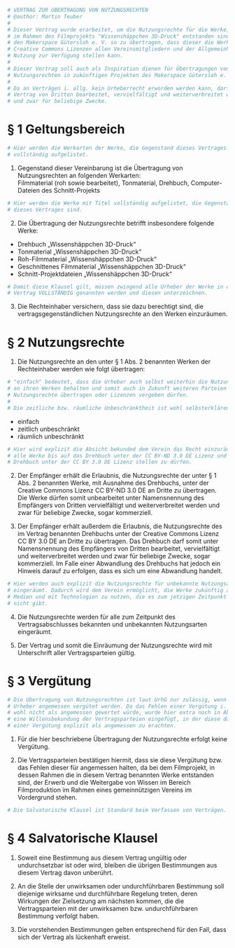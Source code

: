 ```r
# VERTRAG ZUR ÜBERTRAGUNG VON NUTZUNGSRECHTEN
# @author: Martin Teuber
#
# Dieser Vertrag wurde erarbeitet, um die Nutzungsrechte für die Werke, welche
# im Rahmen des Filmprojekts "Wissenshäppchen 3D-Druck" entstanden sind, an
# den Makerspace Gütersloh e. V. so zu übertragen, dass dieser die Werke unter
# Creative Commons Lizenzen allen Vereinsmitgliedern und der Allgemeinheit zur
# Nutzung zur Verfügung stellen kann.
# 
# Dieser Vertrag soll auch als Inspiration dienen für Übertragungen von
# Nutzungsrechten in zukünftigen Projekten des Makerspace Gütersloh e. V..
# 
# Da an Verträgen i. allg. kein Urheberrecht erworden werden kann, darf dieser
# Vertrag von Dritten bearbeitet, vervielfältigt und weiterverbreitet werden
# und zwar für beliebige Zwecke.
```

# § 1 Geltungsbereich

```r
# Hier werden die Werkarten der Werke, die Gegenstand dieses Vertrages sind,
# vollständig aufgelistet.
```

(1) Gegenstand dieser Vereinbarung ist die Übertragung von Nutzungsrechten an
folgenden Werkarten:  
Filmmaterial (roh sowie bearbeitet), Tonmaterial, Drehbuch, Computer-Dateien
des Schnitt-Projekts

```r
# Hier werden die Werke mit Titel vollständig aufgelistet, die Gegenstand
# dieses Vertrages sind.
```

(2) Die Übertragung der Nutzungsrechte betrifft insbesondere folgende Werke:

- Drehbuch „Wissenshäppchen 3D-Druck“
- Tonmaterial „Wissenshäppchen 3D-Druck“
- Roh-Filmmaterial „Wissenshäppchen 3D-Druck“
- Geschnittenes Filmmaterial „Wissenshäppchen 3D-Druck“
- Schnitt-Projektdateien „Wissenshäppchen 3D-Druck“

```r
# Damit diese Klausel gilt, müssen zwingend alle Urheber der Werke in diesem
# Vertrag VOLLSTÄNDIG genannten werden und diesen unterzeichnen.
```

(3) Die Rechteinhaber versichern, dass sie dazu berechtigt sind, die
vertragsgegenständlichen Nutzungsrechte an den Werken einzuräumen.

\pagebreak

# § 2 Nutzungsrechte

(1) Die Nutzungsrechte an den unter §&nbsp;1 Abs.&nbsp;2 benannten Werken der
Rechteinhaber werden wie folgt übertragen:

```r
# "einfach" bedeutet, dass die Urheber auch selbst weiterhin die Nutzungsrechte
# an ihren Werken behalten und somit auch in Zukunft weiteren Parteien
# Nutzungsrechte übertragen oder Lizenzen vergeben dürfen.
#
# Die zeitliche bzw. räumliche Unbeschränktheit ist wohl selbsterklärend.
```

- einfach
- zeitlich unbeschränkt
- räumlich unbeschränkt

```r
# Hier wird explizit die Absicht bekunded dem Verein das Recht einzuräumen,
# alle Werke bis auf das Drehbuch unter der CC BY-ND 3.0 DE Lizenz und das
# Drehbuch unter der CC BY 3.0 DE Lizenz stellen zu dürfen.
```

(2) Der Empfänger erhält die Erlaubnis, die Nutzungsrechte der unter §&nbsp;1
Abs.&nbsp;2 benannten Werke, mit Ausnahme des Drehbuchs, unter der Creative
Commons Lizenz CC&nbsp;BY-ND&nbsp;3.0&nbsp;DE an Dritte zu übertragen. Die
Werke dürfen somit unbearbeitet unter Namensnennung des Empfängers von Dritten
vervielfältigt und weiterverbreitet werden und zwar für beliebige Zwecke, sogar
kommerziell.

(3) Der Empfänger erhält außerdem die Erlaubnis, die Nutzungsrechte des im
Vertrag benannten Drehbuchs unter der Creative Commons Lizenz
CC&nbsp;BY&nbsp;3.0&nbsp;DE an Dritte zu übertragen. Das Drehbuch darf somit
unter Namensnennung des Empfängers von Dritten bearbeitet, vervielfältigt und
weiterverbreitet werden und zwar für beliebige Zwecke, sogar kommerziell. Im
Falle einer Abwandlung des Drehbuchs hat jedoch ein Hinweis darauf zu erfolgen,
dass es sich um eine Abwandlung handelt.

```r
# Hier werden auch explizit die Nutzungsrechte für unbekannte Nutzungsarten
# eingeräumt. Dadurch wird dem Verein ermöglicht, die Werke zukünftig auch auf
# Medien und mit Technologien zu nutzen, die es zum jetzigen Zeitpunkt noch
# nicht gibt.
```

(4) Die Nutzungsrechte werden für alle zum Zeitpunkt des Vertragsabschlusses
bekannten und unbekannten Nutzungsarten eingeräumt.

(5) Der Vertrag und somit die Einräumung der Nutzungsrechte wird mit
Unterschrift aller Vertragsparteien gültig.

# § 3 Vergütung

```r
# Die Übertragung von Nutzungsrechten ist laut UrhG nur zulässig, wenn die
# Urheber angemessen vergütet werden. Da das Fehlen einer Vergütung i. allg.
# wohl nicht als angemessen gewertet würde, wurde hier extra noch in Abs. 2
# eine Willensbekundung der Vertragsparteien eingefügt, in der diese das Fehlen
# einer Vergütung explizit als angemessen zu erachten.
```

(1) Für die hier beschriebene Übertragung der Nutzungsrechte erfolgt keine
Vergütung.

(2) Die Vertragsparteien bestätigen hiermit, dass sie diese Vergütung bzw. das
Fehlen dieser für angemessen halten, da bei dem Filmprojekt, in dessen Rahmen
die in diesem Vertrag benannten Werke entstanden sind, der Erwerb und die
Weitergabe von Wissen im Bereich Filmproduktion im Rahmen eines gemeinnützigen
Vereins im Vordergrund stehen.

```r
# Die Salvatorische Klausel ist Standard beim Verfassen von Verträgen.
```

# § 4 Salvatorische Klausel

(1) Soweit eine Bestimmung aus diesem Vertrag ungültig oder undurchsetzbar ist
oder wird, bleiben die übrigen Bestimmungen aus diesem Vertrag davon unberührt.

(2) An die Stelle der unwirksamen oder undurchführbaren Bestimmung soll
diejenige wirksame und durchführbare Regelung treten, deren Wirkungen der
Zielsetzung am nächsten kommen, die die Vertragsparteien mit der unwirksamen
bzw. undurchführbaren Bestimmung verfolgt haben.

(3) Die vorstehenden Bestimmungen gelten entsprechend für den Fall, dass sich
der Vertrag als lückenhaft erweist.
